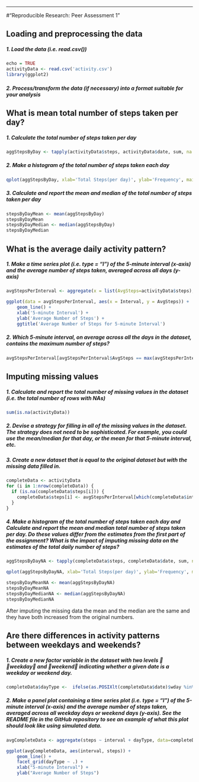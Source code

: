 ---
#"Reproducible Research: Peer Assessment 1"

## Loading and preprocessing the data
##### 1. Load the data (i.e. read.csv())

```{r}
echo = TRUE
activityData <- read.csv('activity.csv')
library(ggplot2)
```
##### 2. Process/transform the data (if necessary) into a format suitable for your analysis

## What is mean total number of steps taken per day?

##### 1. Calculate the total number of steps taken per day

```{r}
aggStepsByDay <- tapply(activityData$steps, activityData$date, sum, na.rm=TRUE)
```

##### 2. Make a histogram of the total number of steps taken each day

```{r, echo=FALSE}
qplot(aggStepsByDay, xlab='Total Steps(per day)', ylab='Frequency', main = 'Total Steps per Day', binwidth = 500)
```

##### 3. Calculate and report the mean and median of the total number of steps taken per day

```{r}
stepsByDayMean <- mean(aggStepsByDay)
stepsByDayMean
stepsByDayMedian <- median(aggStepsByDay)
stepsByDayMedian
```

## What is the average daily activity pattern?
##### 1. Make a time series plot (i.e. type = "l") of the 5-minute interval (x-axis) and the average number of steps taken, averaged across all days (y-axis)

```{r}
avgStepsPerInterval <- aggregate(x = list(AvgSteps=activityData$steps), by = list(Interval = activityData$interval), FUN = mean, na.rm = TRUE)
```

```{r, echo=FALSE}
ggplot(data = avgStepsPerInterval, aes(x = Interval, y = AvgSteps)) +
    geom_line() +
    xlab('5-minute Interval') +
    ylab('Average Number of Steps') +
    ggtitle('Average Number of Steps for 5-minute Interval') 
```

##### 2. Which 5-minute interval, on average across all the days in the dataset, contains the maximum number of steps?

```{r}
avgStepsPerInterval[avgStepsPerInterval$AvgSteps == max(avgStepsPerInterval$AvgSteps), ]
```

## Imputing missing values
##### 1. Calculate and report the total number of missing values in the dataset (i.e. the total number of rows with NAs)

```{r}
sum(is.na(activityData))
```

##### 2. Devise a strategy for filling in all of the missing values in the dataset. The strategy does not need to be sophisticated. For example, you could use the mean/median for that day, or the mean for that 5-minute interval, etc.
##### 3. Create a new dataset that is equal to the original dataset but with the missing data filled in.

```{r}
completeData <- activityData 
for (i in 1:nrow(completeData)) {
  if (is.na(completeData$steps[i])) {
    completeData$steps[i] <- avgStepsPerInterval[which(completeData$interval[i] == avgStepsPerInterval$Interval), ]$AvgSteps
  }
}
```

##### 4. Make a histogram of the total number of steps taken each day and Calculate and report the mean and median total number of steps taken per day. Do these values differ from the estimates from the first part of the assignment? What is the impact of imputing missing data on the estimates of the total daily number of steps?

```{r}
aggStepsByDayNA <- tapply(completeData$steps, completeData$date, sum, na.rm=TRUE)
```

```{r, echo=FALSE}
qplot(aggStepsByDayNA, xlab='Total Steps(per day)', ylab='Frequency', main = 'Total Steps per Day', binwidth = 500)
```

```{r}
stepsByDayMeanNA <- mean(aggStepsByDayNA)
stepsByDayMeanNA
stepsByDayMedianNA <- median(aggStepsByDayNA)
stepsByDayMedianNA
```

After imputing the missing data the mean and the median are the same and they have both increased from the original numbers. 

## Are there differences in activity patterns between weekdays and weekends?
##### 1. Create a new factor variable in the dataset with two levels  weekday and weekend indicating whether a given date is a weekday or weekend day.

```{r}
completeData$dayType <-  ifelse(as.POSIXlt(completeData$date)$wday %in% c(0,6), 'weekend', 'weekday')
```

##### 2. Make a panel plot containing a time series plot (i.e. type = "l") of the 5-minute interval (x-axis) and the average number of steps taken, averaged across all weekday days or weekend days (y-axis). See the README file in the GitHub repository to see an example of what this plot should look like using simulated data.

```{r}
avgCompleteData <- aggregate(steps ~ interval + dayType, data=completeData, mean)
```

```{r, echo=FALSE}
ggplot(avgCompleteData, aes(interval, steps)) + 
    geom_line() + 
    facet_grid(dayType ~ .) +
    xlab("5-minute Interval") + 
    ylab("Average Number of Steps")
```
